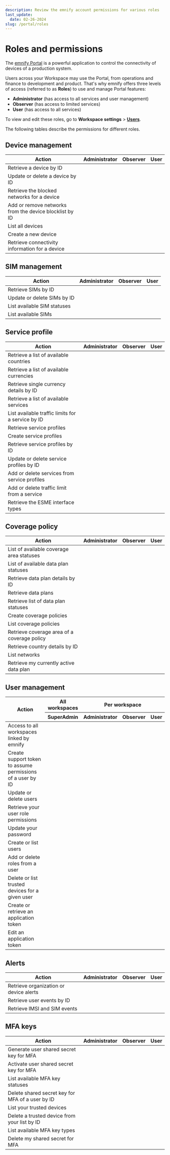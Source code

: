 ```yaml
---
description: Review the emnify account permissions for various roles
last_update: 
  date: 02-26-2024
slug: /portal/roles
---
```


# Roles and permissions


The [emnify Portal](https://portal.emnify.com/) is a powerful application to control the connectivity of devices of a production system.

Users across your Workspace may use the Portal, from operations and finance to development and product.
That's why emnify offers three levels of access (referred to as **Roles**) to use and manage Portal features:

- **Administrator** (has access to all services and user management)
- **Observer** (has access to limited services)
- **User** (has access to all services)

To view and edit these roles, go to **Workspace settings**&nbsp;<span aria-label="and then">></span> [**Users**](https://portal.emnify.com/organisation-settings/users).

The following tables describe the permissions for different roles.

## Device management

| Action | Administrator | Observer | User |
| ------ | :---: | :------: | :--: |
| Retrieve a device by ID | <Check alt="Yes" /> | <Check alt="Yes" /> | <Check alt="Yes" /> |
| Update or delete a device by ID | <Check alt="Yes" /> | <Close alt="No" /> | <Check alt="Yes" /> |
| Retrieve the blocked networks for a device | <Check alt="Yes" /> | <Check alt="Yes" /> | <Check alt="Yes" /> |
| Add or remove networks from the device blocklist by ID | <Check alt="Yes" /> | <Close alt="No" /> | <Check alt="Yes" /> |
| List all devices | <Check alt="Yes" /> | <Check alt="Yes" /> | <Check alt="Yes" /> |
| Create a new device | <Check alt="Yes" /> | <Close alt="No" /> | <Check alt="Yes" /> |
| Retrieve connectivity information for a device | <Check alt="Yes" /> | <Check alt="Yes" /> | <Check alt="Yes" /> |

## SIM management

| Action | Administrator | Observer | User |
| ------ | :---: | :------: | :--: |
| Retrieve SIMs by ID | <Check alt="✓" /> | <Check alt="Yes" /> | <Check alt="Yes" /> |
| Update or delete SIMs by ID | <Check alt="Yes" /> | <Close alt="No" /> | <Check alt="Yes" /> |
| List available SIM statuses | <Check alt="Yes" /> | <Check alt="Yes" /> | <Check alt="Yes" /> |
| List available SIMs | <Check alt="Yes" /> | <Check alt="Yes" /> | <Check alt="Yes" /> |

## Service profile

| Action | Administrator | Observer | User |
| ------ | :---: | :------: | :--: |
| Retrieve a list of available countries | <Check alt="Yes" /> | <Check alt="Yes" /> | <Check alt="Yes" /> |
| Retrieve a list of available currencies | <Check alt="Yes" /> | <Check alt="Yes" /> | <Check alt="Yes" /> |
| Retrieve single currency details by ID | <Check alt="Yes" /> | <Check alt="Yes" /> | <Check alt="Yes" /> |
| Retrieve a list of available services | <Check alt="Yes" /> | <Check alt="Yes" /> | <Check alt="Yes" /> |
| List available traffic limits for a service by ID | <Check alt="Yes" /> | <Check alt="Yes" /> | <Check alt="Yes" /> |
| Retrieve service profiles | <Check alt="Yes" /> | <Check alt="Yes" /> | <Check alt="Yes" /> |
| Create service profiles | <Check alt="Yes" /> | <Close alt="No" /> | <Check alt="Yes" /> |
| Retrieve service profiles by ID | <Check alt="Yes" /> | <Check alt="Yes" /> | <Check alt="Yes" /> |
| Update or delete service profiles by ID | <Check alt="Yes" /> | <Close alt="No" /> | <Check alt="Yes" /> |
| Add or delete services from service profiles | <Check alt="Yes" /> | <Close alt="No" /> | <Check alt="Yes" /> |
| Add or delete traffic limit from a service | <Check alt="Yes" /> | <Close alt="No" /> | <Check alt="Yes" /> |
| Retrieve the ESME interface types | <Check alt="Yes" /> | <Close alt="No" /> | <Check alt="Yes" /> |

## Coverage policy

| Action | Administrator | Observer | User |
| ------ | :---: | :------: | :--: |
| List of available coverage area statuses | <Check alt="Yes" /> | <Check alt="Yes" /> | <Check alt="Yes" /> |
| List of available data plan statuses | <Check alt="Yes" /> | <Check alt="Yes" /> | <Check alt="Yes" /> |
| Retrieve data plan details by ID | <Check alt="Yes" /> | <Check alt="Yes" /> | <Check alt="Yes" /> |
| Retrieve data plans | <Check alt="Yes" /> | <Check alt="Yes" /> | <Check alt="Yes" /> |
| Retrieve list of data plan statuses | <Check alt="Yes" /> | <Check alt="Yes" /> | <Check alt="Yes" /> |
| Create coverage policies | <Check alt="Yes" /> | <Close alt="No" /> | <Check alt="Yes" /> |
| List coverage policies | <Check alt="Yes" /> | <Check alt="Yes" /> | <Check alt="Yes" /> |
| Retrieve coverage area of a coverage policy | <Check alt="Yes" /> | <Check alt="Yes" /> | <Check alt="Yes" /> |
| Retrieve country details by ID | <Check alt="Yes" /> | <Check alt="Yes" /> | <Check alt="Yes" /> |
| List networks | <Check alt="Yes" /> | <Check alt="Yes" /> | <Check alt="Yes" /> |
| Retrieve my currently active data plan | <Check alt="Yes" /> | <Check alt="Yes" /> | <Check alt="Yes" /> |

## User management

<table>
  <colgroup></colgroup>
  <colgroup></colgroup>
  <colgroup span="3"></colgroup>
  <thead>
    <tr>
      <th rowSpan="2">Action</th>
      <th colSpan="1" scope="colgroup">All workspaces</th>
      <th colSpan="3" scope="colgroup">Per workspace</th>
    </tr>
    <tr>
      <th scope="col">SuperAdmin</th>
      <th scope="col">Administrator</th>
      <th scope="col">Observer</th>
      <th scope="col">User</th>
    </tr>
  </thead>
  <tbody>
    <tr>
      <td scope="row">Access to all workspaces linked by emnify</td>
      <td><Check alt="Yes" /></td>
      <td><Close alt="No" /></td>
      <td><Close alt="No" /></td>
      <td><Close alt="No" /></td>
    </tr>
    <tr>
      <td scope="row">Create support token to assume permissions of a user by ID</td>
      <td><Close alt="No" /></td>
      <td><Close alt="No" /></td>
      <td><Close alt="No" /></td>
      <td><Close alt="No" /></td>
    </tr>
    <tr>
      <td scope="row">Update or delete users</td>
      <td><Check alt="Yes" /></td>
      <td><Check alt="Yes" /></td>
      <td><Close alt="No" /></td>
      <td><Close alt="No" /></td>
    </tr>
    <tr>
      <td scope="row">Retrieve your user role permissions</td>
      <td><Check alt="Yes" /></td>
      <td><Check alt="Yes" /></td>
      <td><Check alt="Yes" /></td>
      <td><Check alt="Yes" /></td>
    </tr>
    <tr>
      <td scope="row">Update your password</td>
      <td><Check alt="Yes" /></td>
      <td><Check alt="Yes" /></td>
      <td><Check alt="Yes" /></td>
      <td><Check alt="Yes" /></td>
    </tr>
    <tr>
      <td scope="row">Create or list users</td>
      <td><Check alt="Yes" /></td>
      <td><Check alt="Yes" /></td>
      <td><Close alt="No" /></td>
      <td><Close alt="No" /></td>
    </tr>
    <tr>
      <td scope="row">Add or delete roles from a user</td>
      <td><Check alt="Yes" /></td>
      <td><Check alt="Yes" /></td>
      <td><Close alt="No" /></td>
      <td><Close alt="No" /></td>
    </tr>
    <tr>
      <td scope="row">Delete or list trusted devices for a given user</td>
      <td><Check alt="Yes" /></td>
      <td><Check alt="Yes" /></td>
      <td><Close alt="No" /></td>
      <td><Close alt="No" /></td>
    </tr>
    <tr>
      <td scope="row">Create or retrieve an application token</td>
      <td><Check alt="Yes" /></td>
      <td><Check alt="Yes" /></td>
      <td><Check alt="Yes" /></td>
      <td><Check alt="Yes" /></td>
    </tr>
    <tr>
      <td scope="row">Edit an application token</td>
      <td><Check alt="Yes" /></td>
      <td><Check alt="Yes" /></td>
      <td><Close alt="No" /></td>
      <td><Close alt="No" /></td>
    </tr>
  </tbody>
</table>

## Alerts

| Action | Administrator | Observer | User |
| ------ | :---: | :------: | :--: |
| Retrieve organization or device alerts | <Check alt="Yes" /> | <Check alt="Yes" /> | <Check alt="Yes" /> |
| Retrieve user events by ID | <Check alt="Yes" /> | <Close alt="No" /> | <Close alt="No" /> |
| Retrieve IMSI and SIM events | <Check alt="Yes" /> | <Check alt="Yes" /> | <Check alt="Yes" /> |

## MFA keys

| Action | Administrator | Observer | User |
| ------ | :---: | :------: | :--: |
| Generate user shared secret key for MFA | <Check alt="Yes" /> | <Check alt="Yes" /> | <Check alt="Yes" /> |
| Activate user shared secret key for MFA | <Check alt="Yes" /> | <Check alt="Yes" /> | <Check alt="Yes" /> |
| List available MFA key statuses | <Check alt="Yes" /> | <Check alt="Yes" /> | <Check alt="Yes" /> |
| Delete shared secret key for MFA of a user by ID | <Check alt="Yes" /> | <Close alt="No" /> | <Close alt="No" /> |
| List your trusted devices | <Check alt="Yes" /> | <Check alt="Yes" /> | <Check alt="Yes" /> |
| Delete a trusted device from your list by ID | <Check alt="Yes" /> | <Check alt="Yes" /> | <Check alt="Yes" /> |
| List available MFA key types | <Check alt="Yes" /> | <Check alt="Yes" /> | <Check alt="Yes" /> |
| Delete my shared secret for MFA | <Check alt="Yes" /> | <Check alt="Yes" /> | <Check alt="Yes" /> |
